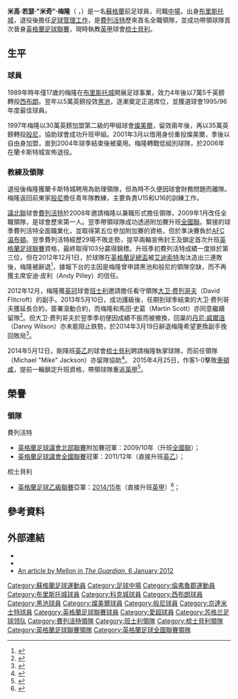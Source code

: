 {{Infobox football biography
| name=米奇·梅隆<br > ''Micky Mellon''
| image = Micky Mellon 07-04-12.png
| image_size = 175
| caption = 2012年米奇·梅隆擔任費列活特領隊
| fullname = Michael Joseph Mellon
| birth_date = {{Birth date and age|1972|3|18|df=y}}
| birth_place = [[蘇格蘭|蘇格蘭]][[佩斯利|佩斯利]]
| height = {{height|ft=5|in=10}}
| currentclub = [[燦美爾流浪足球俱樂部|燦美爾流浪]]（[[領隊_(足球)|領隊]]）
| position = [[中場|中場]]
| youthyears1 = 
| youthclubs1 = 
| years1 = 1989–1993  | clubs1 = [[布里斯托尔城足球俱乐部|布里斯托城]] | caps1 = 35  | goals1 = 1
| years2 = 1991–1992  | clubs2 = → [[科克城足球俱乐部|科克城]]             | caps2 = 11  | goals2 = 3 
| years3 = 1993–1994  | clubs3 = [[西布罗姆维奇足球俱乐部|西布朗]]      | caps3 = 45  | goals3 = 6
| years4 = 1994–1997  | clubs4 = [[黑池足球會|黑池]]                                  | caps4 = 125 | goals4 = 14
| years5 = 1997–1999  | clubs5 = [[特兰米尔流浪者足球俱乐部|燦美爾]]   | caps5 = 57  | goals5 = 3
| years6 = 1999–2001  | clubs6 = [[伯恩利足球俱乐部|般尼]]                      | caps6 = 85  | goals6 = 5 
| years7 = 2001            | clubs7 = → [[特兰米尔流浪者足球俱乐部|燦美爾]] | caps7 = 1   | goals7 = 0
| years8 = 2001–2004  | clubs8 = [[特兰米尔流浪者足球俱乐部|燦美爾]]    | caps8 = 115 | goals8 = 3
| years9 = 2004–2005  | clubs9 = [[京达米士特足球俱乐部|京達米士特]]    | caps9 = 7   | goals9 = 0
| years10 = 2005           | clubs10 = [[威頓維奇足球會|威頓維奇]]                  | caps10 = 7  | goals10 = 0
| years11 = 2005–2006 | clubs11 = {{le|蘭卡斯特城|Lancaster City F. C.}}           | caps11 = 2  | goals11 = 0
| totalcaps = 490 | totalgoals = 35
| manageryears1 = 2008–2012
| managerclubs1 = [[弗利特伍德镇足球俱乐部|費列活特]]
| manageryears2 = 2013
| managerclubs2 = [[巴恩斯利足球俱乐部|班士利]] （看守）
| manageryears3 = 2014–2016
| managerclubs3 = [[谢斯伯利足球俱乐部|梳士貝利]]
| manageryears4 = 2016–
| managerclubs4 = [[燦美爾流浪足球俱樂部|燦美爾流浪]]

}}
'''米高·若瑟·"米奇"·梅隆'''（{{lang-en|'''Michael Joseph "Micky" Mellon'''}}  ，{{bd|1972年|3月18日|catidx=Mellon, Micky}}）是一名[[蘇格蘭|蘇格蘭]]前足球員，司職[[中場|中場]]，出身[[布里斯托尔城足球俱乐部|布里斯托城]]，退役後擔任[[領隊_(足球)|足球管理工作]]，是[[弗利特伍德镇足球俱乐部|費列活特]]歷來首名全職領隊，並成功帶領球隊首次晉身[[英格蘭足球聯賽|英格蘭足球聯賽]]，現時執教[[英甲|英甲]]球會[[谢斯伯利足球俱乐部|梳士貝利]]。

== 生平 ==
=== 球員 ===
1989年時年僅17歲的梅隆在[[布里斯托尔城足球俱乐部|布里斯托城]]開展足球事業，效力4年後以7萬5千英鎊轉投[[西布罗姆维奇足球俱乐部|西布朗]]。翌年以5萬英鎊投效[[黑池足球會|黑池]]，逐漸奠定正選席位，並獲選球會1995/96年度最佳球員。

1997年梅隆以30萬英鎊加盟第二級的甲組球會[[特兰米尔流浪者足球俱乐部|燦美爾]]，留效兩年後，再以35萬英鎊轉投[[伯恩利足球俱乐部|般尼]]，協助球會成功升班甲組。2001年3月以借用身份重投燦美爾，季後以自由身加盟，直到2004年球季結束後被棄用。梅隆轉戰低組別球隊，於2006年在蘭卡斯特城宣佈退役。

=== 教練及領隊 ===
退役後梅隆獲蘭卡斯特城聘用為助理領隊，但為時不久便因球會財務問題而離隊。梅隆返回前東家[[伯恩利足球俱乐部|般尼]]擔任青年隊教練，主要負責U15和U16的訓練工作。

[[英格蘭足球議會北部聯賽|議北聯]]球會[[弗利特伍德镇足球俱乐部|費列活特]]於2008年邀請梅隆以兼職形式擔任領隊，2009年1月改任全職領隊，是球會歷來第一人。翌季帶領球隊成功透過附加賽升班[[英格蘭足球議會全國聯賽|全國聯]]。緊接的球季費列活特全面職業化，並取得第五位參加附加賽的資格，但於準決賽負於[[AFC温布頓|AFC温布頓]]。翌季費列活特經歷29場不敗走勢，提早兩輪宣佈封王及鎖定首次升班[[英格蘭足球聯賽|英格蘭足球聯賽]]資格，最終取得103分贏得錦標。升班季初費列活特成績一度排於第三位，但在2012年12月1日，於球隊在[[英格蘭足總盃|英格蘭足總盃]]被[[艾迪索特镇足球俱乐部|艾迪索特]]淘汰造出三連敗後，梅隆被辭退<ref>{{cite news |language=en |url=http://www.bbc.co.uk/sport/0/football/20570120 |title=Fleetwood Town sack manager Micky Mellon |publisher=''[[BBC_Sport|BBC Sport]]'' |date=2012-12-01 |accessdate=2012-12-02 |archive-date=2012-12-04 |archive-url=https://web.archive.org/web/20121204070744/http://www.bbc.co.uk/sport/0/football/20570120 |dead-url=no }}</ref>，據報下台的主因是梅隆曾申請黑池和般尼的領隊空缺，而不再獲主席安迪·皮利（Andy Pilley）的信任。

2012年12月，梅隆獲[[英冠|英冠]]球會[[巴恩斯利足球俱乐部|班士利]]邀請擔任看守領隊[[大卫·费列哥夫|大卫·费列哥夫]]（David Flitcroft）的副手。2013年5月10日，成功護級後，任期到球季結束的大卫·费列哥夫獲延長合約，簽署滾動合約，而梅隆和馬田·史葛（Martin Scott）亦同意繼續留隊<ref>{{cite news |language=en |url=http://www.bbc.co.uk/sport/0/football/22482794 |title=Barnsley: David Flitcroft extends contract as manager |publisher=''[[BBC_Sport|BBC Sport]]'' |date=2013-05-10 |accessdate=2013-05-12 |archive-date=2013-06-14 |archive-url=https://web.archive.org/web/20130614235230/http://www.bbc.co.uk/sport/0/football/22482794 |dead-url=no }}</ref>。但大卫·费列哥夫於翌季季初便因成績不振而被撤換，回巢的[[丹尼·威爾遜_(1960年出生足球運動員)|丹尼·威爾遜]]（Danny Wilson）亦未能阻止跌勢，於2014年3月19日辭退梅隆希望更換副手挽回敗局<ref>{{citenews |language =en |url =http://www.skysports.com/football/news/11713/9221760/championship-barnsley-sack-assistant-manager-micky-mellon-and-coach-ian-willcock |title =Barnsley sack coaches |work =''Sky Sports'' |date =2014-03-19 |accessdate =2015-11-15 |archive-date =2016-03-09 |archive-url =https://web.archive.org/web/20160309225055/http://www.skysports.com/football/news/11713/9221760/championship-barnsley-sack-assistant-manager-micky-mellon-and-coach-ian-willcock |dead-url =no }}</ref >。

2014年5月12日，剛降班[[英乙|英乙]]的球會[[谢斯伯利足球俱乐部|梳士貝利]]聘請梅隆執掌球隊，而前任領隊{{tsl|en|Michael Jackson (footballer)|迈克尔·杰克逊 (足球运动员)|迈克尔·杰克逊}}（Michael "Mike" Jackson）亦留隊協助<ref>{{citenews |language=en |url=http://www.bbc.com/sport/0/football/27375687 |title=Shrewsbury Town: Micky Mellon is appointed as new manager |work=''[[BBC_Sport|BBC Sport]]'' |date=2014-05-12 |accessdate=2014-07-23 |archive-date=2014-07-26 |archive-url=https://web.archive.org/web/20140726225719/http://www.bbc.com/sport/0/football/27375687 |dead-url=no }}</ref>。 2015年4月25日，作客1-0擊敗[[切尔滕汉姆足球俱乐部|車頓咸]]，提前一輪鎖定升班資格，帶領球隊重返[[英甲|英甲]]<ref>{{citenews |language = en |url = http://www.bbc.com/sport/0/football/32362680 |title = Cheltenham 0-1 Shrewsbury |work = ''[[BBC_Sport|BBC Sport]]'' |date = 2015-04-25 |accessdate = 2015-04-26 |archive-date = 2015-04-28 |archive-url = https://web.archive.org/web/20150428000711/http://www.bbc.com/sport/0/football/32362680 |dead-url = no }}</ref>。

== 榮譽 ==
=== 領隊 ===
;費列活特
* [[英格蘭足球議會北部聯賽|英格蘭足球議會北部聯賽]]附加賽冠軍：2009/10年（升班[[英格蘭足球議會全國聯賽|全國聯]]）；
* [[英格蘭足球議會全國聯賽|英格蘭足球議會全國聯賽]]冠軍：2011/12年（直接升班[[英乙|英乙]]）；

;梳士貝利
* [[英格蘭足球乙級聯賽|英格蘭足球乙級聯賽]]亞軍：[[2014年至2015年英格蘭足球乙級聯賽|2014/15年]]（直接升班[[英甲|英甲]]）<ref>{{cite web|url=http://www.bbc.co.uk/sport/0/football/32497282|title='Micky Mellon must take credit for Shrewsbury promotion|publisher=BBC Sport|date=28 April 2015|accessdate=10 July 2015|archive-date=2015-05-01|archive-url=https://web.archive.org/web/20150501200052/http://www.bbc.co.uk/sport/0/football/32497282|dead-url=no}}</ref>；

== 參考資料 ==
{{Reflist}}

== 外部連結 ==
{{Commons category|Micky Mellon}}
*{{soccerbase|id=5361|name=米奇·梅隆}}
*{{soccerbase (manager) |id=2217|name=米奇·梅隆}}
*[http://www.guardian.co.uk/football/blog/2012/jan/06/fleetwood-town-blackpool-fa-cup An article by Mellon in ''The Guardian'', 6 January 2012] {{Wayback|url=http://www.guardian.co.uk/football/blog/2012/jan/06/fleetwood-town-blackpool-fa-cup |date=20120110070711 }}

{{DEFAULTSORT:Mellon, Micky}}
[[Category:蘇格蘭足球運動員|Category:蘇格蘭足球運動員]]
[[Category:足球中場|Category:足球中場]]
[[Category:倫弗魯郡運動員|Category:倫弗魯郡運動員]]
[[Category:布里斯托城球員|Category:布里斯托城球員]]
[[Category:科克城球員|Category:科克城球員]]
[[Category:西布朗球員|Category:西布朗球員]]
[[Category:黑池球員|Category:黑池球員]]
[[Category:燦美爾球員|Category:燦美爾球員]]
[[Category:般尼球員|Category:般尼球員]]
[[Category:京達米士特球員|Category:京達米士特球員]]
[[Category:英格蘭足球聯賽球員|Category:英格蘭足球聯賽球員]]
[[Category:愛超球員|Category:愛超球員]]
[[Category:苏格兰足球领队|Category:苏格兰足球领队]]
[[Category:費列活特領隊|Category:費列活特領隊]]
[[Category:班士利領隊|Category:班士利領隊]]
[[Category:梳士貝利領隊|Category:梳士貝利領隊]]
[[Category:英格蘭足球聯賽領隊|Category:英格蘭足球聯賽領隊]]
[[Category:英格蘭足球全國聯賽領隊|Category:英格蘭足球全國聯賽領隊]]